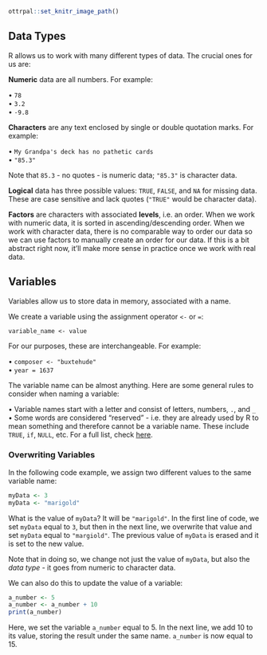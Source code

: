 ```r
ottrpal::set_knitr_image_path()
```

## Data Types

R allows us to work with many different types of data. The crucial ones for us are: 

**Numeric** data are all numbers. For example:

 • `78`\
 •  `3.2`\
 • `-9.8`
 
**Characters** are any text enclosed by single or double quotation marks. For example:

• `My Grandpa's deck has no pathetic cards`\
• `"85.3"`

Note that `85.3` - no quotes - is numeric data; `"85.3"` is character data.

**Logical** data has three possible values: `TRUE`, `FALSE`, and `NA` for missing data. These are case sensitive and lack quotes (`"TRUE"` would be character data).

**Factors** are characters with associated **levels**, i.e. an order. When we work with numeric data, it is sorted in ascending/descending order. When we work with character data, there is no comparable way to order our data so we can use factors to manually create an order for our data. If this is a bit abstract right now, it'll make more sense in practice once we work with real data.

## Variables

Variables allow us to store data in memory, associated with a name.

We create a variable using the assignment operator `<-` or `=`:

```
variable_name <- value
```

For our purposes, these are interchangeable. For example: 

• `composer <- "buxtehude"`\
• `year = 1637`

The variable name can be almost anything. Here are some general rules to consider when naming a variable:

• Variable names start with a letter and consist of letters, numbers, `.`, and `_`\
• Some words are considered "reserved" - i.e. they are already used by R to mean something and therefore cannot be a variable name. These include `TRUE`, `if`, `NULL`, etc. For a full list, check [here](https://www.datamentor.io/r-programming/reserved-words). \

### Overwriting Variables

In the following code example, we assign two different values to the same variable name:

```r
myData <- 3
myData <- "marigold"
```

What is the value of `myData`? It will be `"marigold"`. In the first line of code, we set `myData` equal to `3`, but then in the next line, we overwrite that value and set `myData` equal to `"margiold"`. The previous value of `myData` is erased and it is set to the new value. 

Note that in doing so, we change not just the value of `myData`, but also the *data type* - it goes from numeric to character data.

We can also do this to update the value of a variable:

```r
a_number <- 5 
a_number <- a_number + 10
print(a_number)
```

Here, we set the variable `a_number` equal to 5. In the next line, we add 10 to its value, storing the result under the same name. `a_number` is now equal to 15. 

